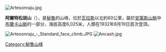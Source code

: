 [[Image:Artesonraju.jpg|right]]
{{Coord|8|57|S|77|38|W|display=title}}

'''阿爾特松胡山'''（{{lang-es|Artesonraju}}），是[[秘魯|秘魯]]的山峰，位於[[瓦拉斯|瓦拉斯]]以北約60公里，屬於[[安第斯山脈|安第斯山脈]]中[[布蘭卡山脈|布蘭卡山脈]]的一部分，海拔高度6,025米，人類在1932年8月19日首次登頂。

[[Image:Artesonraju_-_Standard_face_climb.JPG|right]]
[[Image:Ancash.jpg|right]]

{{Peru-geo-stub}}
[[Category:秘魯山峰|Category:秘魯山峰]]